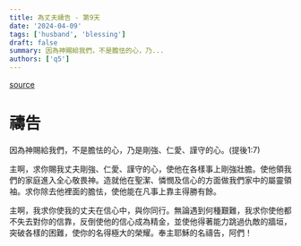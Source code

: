 ```yaml
---
title: 為丈夫禱告 - 第9天
date: '2024-04-09'
tags: ['husband', 'blessing']
draft: false
summary: 因為神賜給我們，不是膽怯的心，乃...
authors: ['q5']
---
```


[source](https://q5help.me/faith/Prayforhusband31days.jsp)

# 禱告

因為神賜給我們，不是膽怯的心，乃是剛強、仁愛、謹守的心。(提後1:7)

主啊，求你賜我丈夫剛強、仁愛、謹守的心，使他在各樣事上剛強壯膽。使他領我們的家庭進入全心敬畏神。造就他在聖潔、憐憫及信心的方面做我們家中的屬靈領袖。求你除去他裡面的膽怯，使他能在凡事上靠主得勝有餘。

主啊，我求你使我的丈夫在信心中，與你同行。無論遇到何種艱難，我求你使他都不失去對你的信靠，反倒使他的信心成為精金，並使他得著能力跳過仇敵的牆垣，突破各樣的困難，使你的名得極大的榮耀。奉主耶穌的名禱告，阿們！

